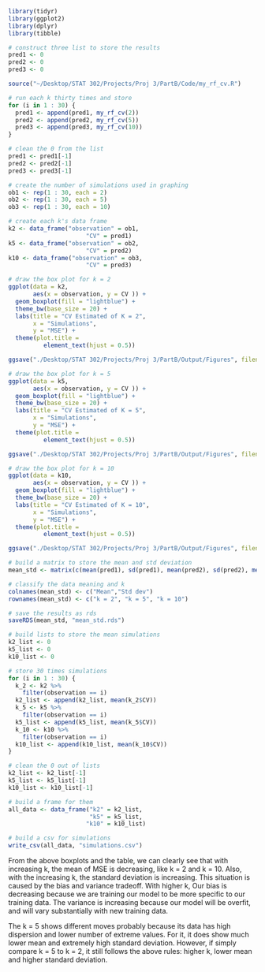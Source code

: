 ```r
library(tidyr)
library(ggplot2)
library(dplyr)
library(tibble)

# construct three list to store the results
pred1 <- 0
pred2 <- 0
pred3 <- 0

source("~/Desktop/STAT 302/Projects/Proj 3/PartB/Code/my_rf_cv.R")

# run each k thirty times and store
for (i in 1 : 30) {
  pred1 <- append(pred1, my_rf_cv(2))
  pred2 <- append(pred2, my_rf_cv(5))
  pred3 <- append(pred3, my_rf_cv(10))
}

# clean the 0 from the list
pred1 <- pred1[-1]
pred2 <- pred2[-1]
pred3 <- pred3[-1]

# create the number of simulations used in graphing
ob1 <- rep(1 : 30, each = 2)
ob2 <- rep(1 : 30, each = 5)
ob3 <- rep(1 : 30, each = 10)

# create each k's data frame
k2 <- data_frame("observation" = ob1,
                      "CV" = pred1)
k5 <- data_frame("observation" = ob2,
                      "CV" = pred2)
k10 <- data_frame("observation" = ob3,
                      "CV" = pred3)

# draw the box plot for k = 2
ggplot(data = k2, 
       aes(x = observation, y = CV )) +
  geom_boxplot(fill = "lightblue") +
  theme_bw(base_size = 20) +
  labs(title = "CV Estimated of K = 2", 
       x = "Simulations", 
       y = "MSE") +
  theme(plot.title =
          element_text(hjust = 0.5))

ggsave("./Desktop/STAT 302/Projects/Proj 3/PartB/Output/Figures", filename = "fig1.png")

# draw the box plot for k = 5
ggplot(data = k5, 
       aes(x = observation, y = CV )) +
  geom_boxplot(fill = "lightblue") +
  theme_bw(base_size = 20) +
  labs(title = "CV Estimated of K = 5", 
       x = "Simulations", 
       y = "MSE") +
  theme(plot.title =
          element_text(hjust = 0.5))

ggsave("./Desktop/STAT 302/Projects/Proj 3/PartB/Output/Figures", filename = "fig2.png")

# draw the box plot for k = 10
ggplot(data = k10, 
       aes(x = observation, y = CV )) +
  geom_boxplot(fill = "lightblue") +
  theme_bw(base_size = 20) +
  labs(title = "CV Estimated of K = 10", 
       x = "Simulations", 
       y = "MSE") +
  theme(plot.title =
          element_text(hjust = 0.5))

ggsave("./Desktop/STAT 302/Projects/Proj 3/PartB/Output/Figures", filename = "fig3.png")

# build a matrix to store the mean and std deviation
mean_std <- matrix(c(mean(pred1), sd(pred1), mean(pred2), sd(pred2), mean(pred3), sd(pred3)),ncol = 2, nrow = 3)

# classify the data meaning and k
colnames(mean_std) <- c("Mean","Std dev")
rownames(mean_std) <- c("k = 2", "k = 5", "k = 10")

# save the results as rds
saveRDS(mean_std, "mean_std.rds")

# build lists to store the mean simulations
k2_list <- 0
k5_list <- 0
k10_list <- 0

# store 30 times simulations
for (i in 1 : 30) {
  k_2 <- k2 %>%
    filter(observation == i)
  k2_list <- append(k2_list, mean(k_2$CV))
  k_5 <- k5 %>%
    filter(observation == i)
  k5_list <- append(k5_list, mean(k_5$CV))
  k_10 <- k10 %>%
    filter(observation == i)
  k10_list <- append(k10_list, mean(k_10$CV))
}

# clean the 0 out of lists
k2_list <- k2_list[-1]
k5_list <- k5_list[-1]
k10_list <- k10_list[-1]

# build a frame for them 
all_data <- data_frame("k2" = k2_list,
                       "k5" = k5_list,
                      "k10" = k10_list)

# build a csv for simulations
write_csv(all_data, "simulations.csv")
```

From the above boxplots and the table, we can clearly see that with increasing 
k, the mean of MSE is decreasing, like k = 2 and k = 10. Also, with the 
increasing k, the standard deviation is increasing. This situation is caused by
the bias and variance tradeoff. With higher k, Our bias is decreasing because we 
are training our model to be more specific to our training data. The variance is
increasing because our model will be overfit, and will vary substantially with 
new training data.

The k = 5 shows different moves probably because its data has high dispersion 
and lower number of extreme values. For it, it does show much lower mean and 
extremely high standard deviation. However, if simply compare k = 5 to k = 2, it
still follows the above rules: higher k, lower mean and higher standard deviation.